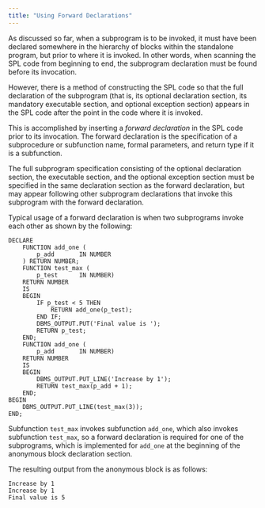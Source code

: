 ```yaml
---
title: "Using Forward Declarations"
---
```


<div id="using_forward_declarations" class="registered_link"></div>

As discussed so far, when a subprogram is to be invoked, it must have been declared somewhere in the hierarchy of blocks within the standalone program, but prior to where it is invoked. In other words, when scanning the SPL code from beginning to end, the subprogram declaration must be found before its invocation.

However, there is a method of constructing the SPL code so that the full declaration of the subprogram (that is, its optional declaration section, its mandatory executable section, and optional exception section) appears in the SPL code after the point in the code where it is invoked.

This is accomplished by inserting a *forward declaration* in the SPL code prior to its invocation. The forward declaration is the specification of a subprocedure or subfunction name, formal parameters, and return type if it is a subfunction.

The full subprogram specification consisting of the optional declaration section, the executable section, and the optional exception section must be specified in the same declaration section as the forward declaration, but may appear following other subprogram declarations that invoke this subprogram with the forward declaration.

Typical usage of a forward declaration is when two subprograms invoke each other as shown by the following:

```text
DECLARE
    FUNCTION add_one (
        p_add       IN NUMBER
    ) RETURN NUMBER;
    FUNCTION test_max (
        p_test      IN NUMBER)
    RETURN NUMBER
    IS
    BEGIN
        IF p_test < 5 THEN
            RETURN add_one(p_test);
        END IF;
        DBMS_OUTPUT.PUT('Final value is ');
        RETURN p_test;
    END;
    FUNCTION add_one (
        p_add       IN NUMBER)
    RETURN NUMBER
    IS
    BEGIN
        DBMS_OUTPUT.PUT_LINE('Increase by 1');
        RETURN test_max(p_add + 1);
    END;
BEGIN
    DBMS_OUTPUT.PUT_LINE(test_max(3));
END;
```

Subfunction `test_max` invokes subfunction `add_one`, which also invokes subfunction `test_max`, so a forward declaration is required for one of the subprograms, which is implemented for `add_one` at the beginning of the anonymous block declaration section.

The resulting output from the anonymous block is as follows:

```text
Increase by 1
Increase by 1
Final value is 5
```
